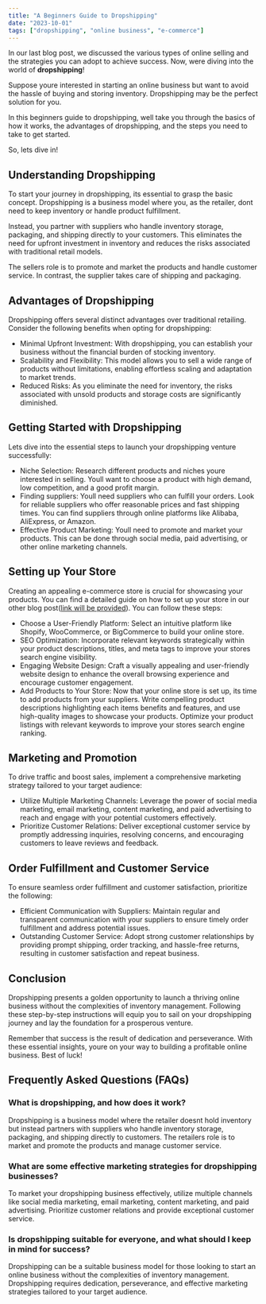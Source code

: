 ```yaml
---
title: "A Beginners Guide to Dropshipping"
date: "2023-10-01"
tags: ["dropshipping", "online business", "e-commerce"]
---
```


<CustomImage
  src="https://raw.githubusercontent.com/Abdurrahman-Subh/mdx-blog/main/images/dropshipping-model.png"
  alt="Warning: Next Level Ahead"
/>

In our last blog post, we discussed the various types of online selling and the strategies you can adopt to achieve success. Now, were diving into the world of **dropshipping**!

Suppose youre interested in starting an online business but want to avoid the hassle of buying and storing inventory. Dropshipping may be the perfect solution for you.

In this beginners guide to dropshipping, well take you through the basics of how it works, the advantages of dropshipping, and the steps you need to take to get started.

So, lets dive in!

## Understanding Dropshipping

To start your journey in dropshipping, its essential to grasp the basic concept. Dropshipping is a business model where you, as the retailer, dont need to keep inventory or handle product fulfillment.

Instead, you partner with suppliers who handle inventory storage, packaging, and shipping directly to your customers. This eliminates the need for upfront investment in inventory and reduces the risks associated with traditional retail models.

The sellers role is to promote and market the products and handle customer service. In contrast, the supplier takes care of shipping and packaging.

## Advantages of Dropshipping

Dropshipping offers several distinct advantages over traditional retailing. Consider the following benefits when opting for dropshipping:

- Minimal Upfront Investment: With dropshipping, you can establish your business without the financial burden of stocking inventory.
- Scalability and Flexibility: This model allows you to sell a wide range of products without limitations, enabling effortless scaling and adaptation to market trends.
- Reduced Risks: As you eliminate the need for inventory, the risks associated with unsold products and storage costs are significantly diminished.

<CustomImage
  src="https://raw.githubusercontent.com/Abdurrahman-Subh/mdx-blog/main/images/dropshipping-with-chatgpt.png"
  alt="Warning: Next Level Ahead"
/>

## Getting Started with Dropshipping

Lets dive into the essential steps to launch your dropshipping venture successfully:

- Niche Selection: Research different products and niches youre interested in selling. Youll want to choose a product with high demand, low competition, and a good profit margin.
- Finding suppliers: Youll need suppliers who can fulfill your orders. Look for reliable suppliers who offer reasonable prices and fast shipping times. You can find suppliers through online platforms like Alibaba, AliExpress, or Amazon.
- Effective Product Marketing: Youll need to promote and market your products. This can be done through social media, paid advertising, or other online marketing channels.

## Setting up Your Store

Creating an appealing e-commerce store is crucial for showcasing your products. You can find a detailed guide on how to set up your store in our other blog post([link will be provided](#)). You can follow these steps:

- Choose a User-Friendly Platform: Select an intuitive platform like Shopify, WooCommerce, or BigCommerce to build your online store.
- SEO Optimization: Incorporate relevant keywords strategically within your product descriptions, titles, and meta tags to improve your stores search engine visibility.
- Engaging Website Design: Craft a visually appealing and user-friendly website design to enhance the overall browsing experience and encourage customer engagement.
- Add Products to Your Store: Now that your online store is set up, its time to add products from your suppliers. Write compelling product descriptions highlighting each items benefits and features, and use high-quality images to showcase your products. Optimize your product listings with relevant keywords to improve your stores search engine ranking.

## Marketing and Promotion

To drive traffic and boost sales, implement a comprehensive marketing strategy tailored to your target audience:

- Utilize Multiple Marketing Channels: Leverage the power of social media marketing, email marketing, content marketing, and paid advertising to reach and engage with your potential customers effectively.
- Prioritize Customer Relations: Deliver exceptional customer service by promptly addressing inquiries, resolving concerns, and encouraging customers to leave reviews and feedback.

## Order Fulfillment and Customer Service

To ensure seamless order fulfillment and customer satisfaction, prioritize the following:

- Efficient Communication with Suppliers: Maintain regular and transparent communication with your suppliers to ensure timely order fulfillment and address potential issues.
- Outstanding Customer Service: Adopt strong customer relationships by providing prompt shipping, order tracking, and hassle-free returns, resulting in customer satisfaction and repeat business.
  <CustomImage
    src="https://raw.githubusercontent.com/Abdurrahman-Subh/mdx-blog/main/images/dropshipping-with-chatgpt.png"
    alt="Warning: Next Level Ahead"
  />

## Conclusion

Dropshipping presents a golden opportunity to launch a thriving online business without the complexities of inventory management. Following these step-by-step instructions will equip you to sail on your dropshipping journey and lay the foundation for a prosperous venture.

Remember that success is the result of dedication and perseverance. With these essential insights, youre on your way to building a profitable online business. Best of luck!

## Frequently Asked Questions (FAQs)

### What is dropshipping, and how does it work?

Dropshipping is a business model where the retailer doesnt hold inventory but instead partners with suppliers who handle inventory storage, packaging, and shipping directly to customers. The retailers role is to market and promote the products and manage customer service.

### What are some effective marketing strategies for dropshipping businesses?

To market your dropshipping business effectively, utilize multiple channels like social media marketing, email marketing, content marketing, and paid advertising. Prioritize customer relations and provide exceptional customer service.

### Is dropshipping suitable for everyone, and what should I keep in mind for success?

Dropshipping can be a suitable business model for those looking to start an online business without the complexities of inventory management. Dropshipping requires dedication, perseverance, and effective marketing strategies tailored to your target audience.
